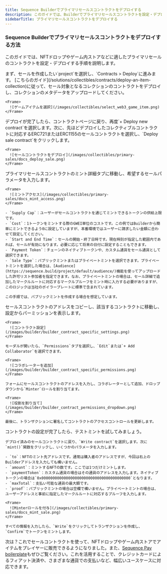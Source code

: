 ```yaml
---
title: Sequence Builderでプライマリセールスコントラクトをデプロイする
description: このガイドでは、Builderでプライマリセールスコントラクトを設定・デプロイする手順を詳しく解説します。ERC721とERC1155コントラクトの違いや、コントラクトのデプロイ手順について説明します。
sidebarTitle: プライマリセールスコントラクトをデプロイする
---
```


### Sequence Builderでプライマリセールスコントラクトをデプロイする方法
このガイドでは、NFTドロップやゲーム内ストアなどに適したプライマリセールのコントラクトを設定・デプロイする手順を説明します。

<Steps>
  <Step title="ステップ1：コントラクト画面へ移動">
    まず、セールを作成したい`project`を選択し、`Contracts > Deploy`に進みます。
  </Step>

  <Step title="ステップ2：選択したコレクティブルコントラクトをデプロイする">
    [こちらのガイド](/solutions/collectibles/contracts/deploy-an-item-collection)に従って、セール対象となるコレクションのコントラクトをデプロイし、コレクションのメタデータをアップロードしてください。

    <Frame>
      ![ゲームアイテムを選択](/images/collectibles/select_web3_game_item.png)
    </Frame>
  </Step>

  <Step title="ステップ3：プライマリセールスコントラクトをデプロイする">
    デプロイが完了したら、コントラクトページに戻り、再度`+ Deploy new contract`を選択します。次に、先ほどデプロイしたコレクティブルコントラクトに対応するERC721またはERC1155のセールコントラクトを選択し、`Deploy sale contract`をクリックします。

    <Frame>
      ![セールコントラクトをデプロイ](/images/collectibles/primary-sales/docs_deploy_sale.png)
    </Frame>
  </Step>

  <Step title="ステップ4：プライマリセールスコントラクトでミント詳細を設定する">
    プライマリセールスコントラクトのミント詳細タブに移動し、希望するセールパラメータを入力します。

    <Frame>
      ![ミントアクセス](/images/collectibles/primary-sales/docs_mint_access.png)
    </Frame>

    - `Supply Cap`：ユーザーがセールコントラクトを通じてミントできるトークンの供給上限です。
    - `Cost`：1トークンをミントする際のGWEI単位のコストです。この例ではBuilderから簡単にミントできるよう0に設定していますが、本番環境ではユーザーに請求したい金額に合わせて設定してください。
    - `Start and End Time`：セールの開始・終了日時です。現在時刻が指定した範囲内であれば、セールが有効になります。必要に応じて将来の日付に設定することもできます。
    - `Payment Token`：チェーンのネイティブトークンや、カスタム通貨をセール通貨として選択できます。
    - `Sale Type`：パブリックミントまたはプライベートミントを選択できます。プライベートミントを選択した場合は、[Audience](https://sequence.build/project/default/audience/)機能を使ってアップロードした許可リスト参加者を指定できます。なお、プライベートミントの場合は、セール詳細で追加したマークルルートに対応するマークルプルーフをミント時に入力する必要がありますが、このロジックは当社のボイラープレートに標準で含まれています。

    この手順では、パブリックミントを作成する場合を想定しています。
  </Step>

  <Step title="ステップ5：セールスコントラクトにMinterロールを付与する">
    セールスコントラクトのアドレスをコピーし、該当するコントラクトに移動し、設定からパーミッションを表示します。

    <Frame>
      ![コントラクト設定](/images/builder/builder_contract_specific_settings.png)
    </Frame>

    モーダルが開いたら、`Permissions`タブを選択し、`Edit`または`+ Add Collaborator`を選択できます。

    <Frame>
      ![コラボレーターを追加](/images/builder/builder_contract_specific_permissions.png)
    </Frame>

    フォームにセールスコントラクトのアドレスを入力し、コラボレーターとして追加、ドロップダウンから`Minter`ロールを割り当てます。

    <Frame>
      ![役割を割り当て](/images/builder/builder_contract_permissions_dropdown.png)
    </Frame>

    最後に、トランザクションに署名してコントラクトのアクセスコントロールを更新します。
  </Step>

  <Step title="ステップ6：">
    コントラクトの設定が完了したら、テストミントを試してみましょう。

    デプロイ済みのセールコントラクトに戻り、`Write contract`を選択します。次に`mint()`関数をクリックし、いくつかのパラメータを入力します。

    - `to`：NFTのミント先アドレスです。通常は購入者のアドレスですが、今回は右上のBuilderアドレスを入力しても構いません。
    - `amount`：ミントするNFTの数です。ここでは1つだけミントします。
    - `paymentToken`：カスタム通貨の場合はその通貨のアドレスを入力します。ネイティブトークンの場合は`0x0000000000000000000000000000000000000000`となります。
    - `maxTotal`：支払い可能な通貨の最大額です。
    - `proof`：パブリックミントの場合は空欄で構いません。プライベートミントの場合は、ユーザーアドレスと事前に指定したマークルルートに対応するプルーフを入力します。

    <Frame>
      ![Minterロールを付与](/images/collectibles/primary-sales/docs_mint_sale.png)
    </Frame>

    すべての情報を入力したら、`Write`をクリックしてトランザクションを作成し、`Confirm`でトークンをミントします。
  </Step>
</Steps>

次は？これでセールコントラクトを使って、NFTドロップやゲーム内ストアでアイテムをプレイヤーに販売できるようになりました。また、[Sequence Pay boilerplate](https://github.com/0xsequence-demos/sequence-pay-boilerplate)もぜひご覧ください。これを活用することで、クレジットカードによるフィアット決済や、さまざまな通貨での支払いなど、幅広いユースケースに対応できます。